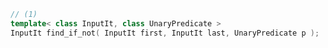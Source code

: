 ```cpp
// (1)
template< class InputIt, class UnaryPredicate >
InputIt find_if_not( InputIt first, InputIt last, UnaryPredicate p );
```
